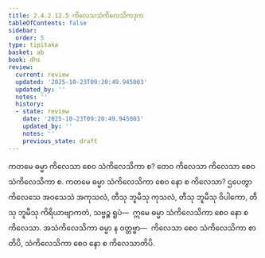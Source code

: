 ```yaml
---
title: 2.4.2.12.5 ကိလေသသံကိလေသိကဒုက
tableOfContents: false
sidebar:
  order: 5
type: tipitaka
basket: ab
book: dhs
review:
  current: review
  updated: '2025-10-23T09:20:49.945003'
  updated_by: ''
  notes: ''
  history:
  - state: review
    date: '2025-10-23T09:20:49.945003'
    updated_by: ''
    notes: ''
    previous_state: draft
---
```



<ReviewStatus review={frontmatter.review} showDetails={true} />

<HypothesisAnnotation frontmatter={frontmatter} />

<DynamicBreadcrumb />

<Division number="1573" book="dhs" e="ch" v="29" p="292">

<Paragraph number="2284" book="dhs">
ကတမေ ဓမ္မာ ကိလေသာ စေဝ သံကိလေသိကာ စ? တေဝ ကိလေသာ ကိလေသာ စေဝ သံကိလေသိကာ စ.
</Paragraph>

</Division>
<Division number="1574" book="dhs" e="ch" v="29" p="292">

<Paragraph number="2285" book="dhs">
ကတမေ ဓမ္မာ သံကိလေသိကာ စေဝ နော စ ကိလေသာ? ဌပေတွာ ကိလေသေ အဝသေသံ အကုသလံ, တီသု ဘူမီသု ကုသလံ, တီသု ဘူမီသု ဝိပါကော, တီသု ဘူမီသု ကိရိယာဗျာကတံ, သဗ္ဗဉ္စ ရူပံ—  ဣမေ ဓမ္မာ သံကိလေသိကာ စေဝ နော စ ကိလေသာ. အသံကိလေသိကာ ဓမ္မာ န ဝတ္တဗ္ဗာ—  ကိလေသာ စေဝ သံကိလေသိကာ စာတိပိ, သံကိလေသိကာ စေဝ နော စ ကိလေသာတိပိ.
</Paragraph>
</Division>